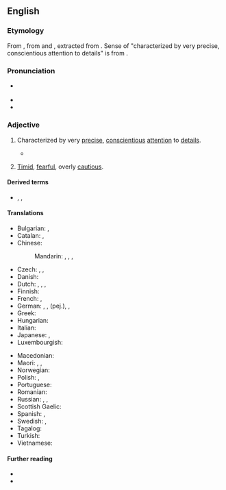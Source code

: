 ==English==

===Etymology===
From {{etyl|la|en}} {{m|la|meticulōsus||full of fear, timid, fearful, terrible, frightful}}, from {{m|la|metus||fear}} and {{m|la|-culōsus}}, extracted from {{m|la|perīculōsus||perilous}}. Sense of "characterized by very precise, conscientious attention to details" is from {{etyl|fr|en}} {{m|fr|méticuleux}}.

===Pronunciation===
* {{a|US}} {{IPA|en|/mɨˈtɪkjɨlɨs/|/mɨˈtɪkjuləs/}}
* {{audio|en|en-uk-meticulous.ogg|Audio (UK)}}
* {{rhymes|en|ɪkjələs|s=4}}

===Adjective===
{{en-adj}}

# Characterized by very [[precise]], [[conscientious]] [[attention]] to [[detail]]s.
#: {{syn|en|careful|precise|painstaking|rigorous|scrupulous|Thesaurus:meticulous}}
#: {{ant|en|sloppy|careless|slapdash}}
#: {{ux|en|'''meticulous''' search}}
#: {{ux|en|'''meticulous''' investigation}}
#: {{ux|en|'''meticulous''' knowledge}}
#: {{ux|en|'''meticulous''' report}}
#* {{quote-book|en|year=1943|author={{w|Franklin D. Roosevelt}}|title=[[S:Roosevelt's Fireside Chat, 28 July 1943|Roosevelt's Fireside Chat, 28 July 1943]]
|passage=The '''meticulous''' care with which the operation in Sicily was planned has paid dividends. Our casualties in men, in ships and materiel have been low—in fact, far below our estimate.}}
# {{lb|en|archaic}} [[timid|Timid]], [[fearful]], overly [[cautious]].
#: {{syn|en|Thesaurus:cautious}}
#: {{ant|en|aggressive|carefree|Thesaurus:careless}}

====Derived terms====
* {{l|en|meticulosity}}, {{l|en|meticulously}}, {{l|en|meticulousness}}

====Translations====
{{trans-top|characterized by very precise, conscientious attention to details}}
* Bulgarian: {{t+|bg|щателен}}, {{t+|bg|педантичен}}
* Catalan: {{t+|ca|meticulós}}, {{t+|ca|minuciós}}
* Chinese:
*: Mandarin: {{t+|cmn|過細|sc=Hani}}, {{t+|cmn|过细|tr=guòxì|sc=Hani}}, {{t+|cmn|細緻|sc=Hani}}, {{t+|cmn|细致|tr=xìzhì|sc=Hani}}
* Czech: {{t+|cs|pečlivý}}, {{t|cs|puntíčkářský}}, {{t|cs|akurátní}}
* Danish: {{t|da|minutiøs}}
* Dutch: {{t+|nl|angstvallig}}, {{t+|nl|scrupuleus}}, {{t+|nl|meticuleus}}, {{t|nl|acribisch}}
* Finnish: {{t+|fi|huolellinen}}
* French: {{t+|fr|méticuleux}}, {{t+|fr|soigneux}}
* German: {{t+|de|akribisch}}, {{t|de|peinlich genau}}, {{t+|de|pedantisch}} (pej.), {{t+|de|minutiös}}, {{t+|de|minuziös}}
* Greek: {{t+|el|επιμελής}}
* Hungarian: {{t+|hu|aprólékos}}
* Italian: {{t+|it|meticoloso}}
* Japanese: {{t|ja|細部まで行き届いた|tr=さいぶまでいきとどいた, saibu made ikitodoita}}, {{t|ja|[[几帳面|几帳面な]]|tr=きちょうめんな, kichōmen na}}
* Luxembourgish: {{t+|lb|akribesch}}
{{trans-mid}}
* Macedonian: {{t|mk|акрибичен}}
* Maori: {{t|mi|mārehe}}, {{t|mi|uhupoho}}, {{t|mi|whakautiuti}}
* Norwegian: {{t|no|omhyggelig}}
* Polish: {{t+|pl|drobiazgowy}}, {{t+|pl|skrupulatny}}
* Portuguese: {{t+|pt|meticuloso}}
* Romanian: {{t+|ro|meticulos}}
* Russian: {{t+|ru|скрупулёзный}}, {{t+|ru|дото́шный}}, {{t+|ru|педанти́чный}}
* Scottish Gaelic: {{t|gd|pongail}}
* Spanish: {{t+|es|meticuloso}}, {{t+|es|minucioso}}
* Swedish: {{t+|sv|minutiös}}, {{t+|sv|omsorgsfull}}
* Tagalog: {{t|tl|malambis}}
* Turkish: {{t+|tr|titiz}}
* Vietnamese: {{t+|vi|tỉ mỉ}}
{{trans-bottom}}

====Further reading====
* {{R:Webster 1913}}
* {{R:Century 1911}}